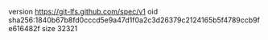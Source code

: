 version https://git-lfs.github.com/spec/v1
oid sha256:1840b67b8fd0cccd5e9a47d1f0a2c3d26379c2124165b5f4789ccb9fe616482f
size 32321
